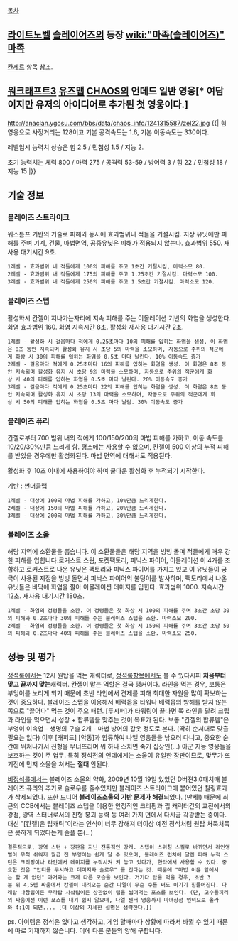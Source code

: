 [[목차]]
== [[라이트노벨]] [[슬레이어즈]]의 등장 [[wiki:"마족(슬레이어즈)" 마족]] ==
[[칸제르]] 항목 참조.

== [[워크래프트3]] [[유즈맵]] [[CHAOS]]의 언데드 일반 영웅[* 여담이지만 유저의 아이디어로 추가된 첫 영웅이다.] == 
http://anaclan.ygosu.com/bbs/data/chaos_info/1241315587/zel22.jpg
{{|
힘영웅으로 사정거리는 128이고 기본 공격속도는 1.6, 기본 이동속도는 330이다.

레벨업시 능력치 상승은 힘 2.5 / 민첩성 1.5 / 지능 2.

초기 능력치는 체력 800 / 마력 275 / 공격력 53-59 / 방어력 3 / 힘 22 / 민첩성 18 / 지능 15
|}}

== 기술 정보 == 
=== 블레이즈 스트라이크 ===
워스톰프 기반의 기술로 피해와 동시에 효과범위내 적들을 기절시킴. 지상 유닛에만 피해를 주며 기계, 건물, 마법면역, 공중유닛은 피해가 적용되지 않는다. 효과범위 550. 재사용 대기시간 9초. 

 1레벨 - 효과범위 내 적들에게 100의 피해를 주고 1초간 기절시킴, 마력소모 80.
 2레벨 - 효과범위 내 적들에게 175의 피해를 주고 1.25초간 기절시킴. 마력소모 100.
 3레벨 - 효과범위 내 적들에게 250의 피해를 주고 1.5초간 기절시킴. 마력소모 120.
=== 블레이즈 스텝 ===
활성화시 칸젤이 지나가는자리에 지속 피해를 주는 이몰레이션 기반의 화염을 생성한다. 화염 효과범위 160. 화염 지속시간 8초. 활성화 재사용 대기시간 2초.


 1레벨 - 활성화 시 걸음마다 적에게 0.25초마다 10의 피해를 입히는 화염을 생성, 이 화염은 8초 동안 지속되며 활성화 유지 시 초당 5의 마력을 소모하며, 자동으로 주위의 적군에게 화상 시 30의 피해를 입히는 화염을 0.5초 마다 날린다. 10% 이동속도 증가
 2레벨 - 걸음마다 적에게 0.25초마다 16의 피해를 입히는 화염을 생성. 이 화염은 8초 동안 지속되며 활성화 유지 시 초당 9의 마력을 소모하며, 자동으로 주위의 적군에게 화상 시 40의 피해를 입히는 화염을 0.5초 마다 날린다. 20% 이동속도 증가
 3레벨 - 걸음마다 적에게 0.25초마다 22의 피해를 입히는 화염을 생성. 이 화염은 8초 동안 지속되며 활성화 유지 시 초당 13의 마력을 소모하며, 자동으로 주위의 적군에게 화상 시 50의 피해를 입히는 화염을 0.5초 마다 날림. 30% 이동속도 증가
=== 블레이즈 퓨리 ===
칸젤로부터 700 범위 내의 적에게 100/150/200의 마법 피해를 가하고, 이동 속도를 10/20/30%만큼 느리게 함. 평소에는 사용할 수 없으며, 칸젤이 500 이상의 누적 피해를 받았을 경우에만 활성화된다. 마법 면역에 대해서도 적용된다.

활성화 후 10초 이내에 사용하여야 하며 쿨다운 활성화 후 누적되기 시작한다. 

기반 : 썬더클랩 


 1레벨 - 대상에 100의 마법 피해를 가하고, 10%만큼 느리게한다.
 2레벨 - 대상에 150의 마법 피해를 가하고, 20%만큼 느리게한다.
 3레벨 - 대상에 200의 마법 피해를 가하고, 30%만큼 느리게한다.
=== 블레이즈 소울 ===
해당 지역에 소환물을 뽑습니다. 이 소환물들은 해당 지역을 빙빙 돌며 적들에게 매우 강한 피해를 입힙니다.로커스트 스웜, 포켓팩토리, 피닉스 파이어, 이몰레이션 이 4개를 조합하고 로커스트로 나온 유닛은 팩토리와 피닉스 파이어를 가지고 있고 이 유닛들이 궁극이 사용된 지점을 빙빙 돌면서 피닉스 파이어의 불덩이를 발사하며, 팩토리에서 나온 유닛들은 바닥에 화염을 깔아 이몰레이션 데미지를 입힌다. 효과범위 1000. 지속시간 12초. 재사용 대기시간 180초.

 1레벨 - 화염의 정령들을 소환. 이 정령들은 첫 화상 시 100의 피해를 주며 3초간 초당 30의 피해와 0.2초마다 30의 피해를 주는 블레이즈 스탭을 소환. 마력소모 200.
 2레벨 - 화염의 정령들을 소환. 이 정령들은 첫 화상 시 150의 피해를 주며 3초간 초당 50의 피해와 0.2초마다 40의 피해를 주는 블레이즈 스탭을 소환. 마력소모 250.
== 성능 및 평가 == 
[[정석룰]]에서는 12시 원탑을 먹는 캐릭터로, [[정석룰]]항목에서도 볼 수 있다시피 '''처음부터 맞고 끝까지 맞는'''캐릭터. 칸젤이 맡는 역할은 결국 탱커이다.
라인을 먹는 경우, 보통은 부엉이를 노리게 되기 때문에 초반 라인에서 견제를 피해 최대한 자원을 많이 확보하는 것이 중요하다. 블레이즈 스텝을 이용해서 배럭몹을 타워나 배럭몹의 방해를 받지 않는 쪽으로 "끌어다" 먹는 것이 주요 패턴. [루시퍼]가 타워링이 끝나면 쭉 라인을 달려 크립과 라인을 먹으면서 성장 + 합류템을 맞추는 것이 목표가 된다. 보통 "칸젤의 합류템"은 부엉이 이속업 - 생명의 구슬 2개 - 마법 방어의 갑옷 정도로 본다. (딱히 순서대로 맞출 필요는 없다)
이후 [래퍼드] [악동]과 합류하여 나엘 영웅들을 낚으러 다니고, 중요한 순간에 뛰쳐나가서 진형을 무너뜨리며 뭐 하나 스치면 죽기 십상인(...) 아군 지능 영웅들을 보호하는 것이 주 업무. 특히 정석전의 언데에게는 소울이 유일한 장판이므로, 맞무가 뜨기전에 먼저 소울을 쳐서는 '''절대''' 안된다. 

[[비정석룰]]에서는 블레이즈 소울의 약화, 2009년 10월 19일 있었던 D버젼3.0패치때 블레이즈 퓨리의 추가로 슬로우를 줄수있지만 블레이즈 스트라이크에 붙어있던 칠링효과가 삭제되었다. 또한 드디어 '''블레이즈소울의 기반 문제가 해결'''되었다. (만세!) 때문에 최근의 CCB에서는 블레이즈 스텝을 이용한 안정적인 크리핑과 립 캐릭터간의 교전에서의 강점, 광역 스터너로서의 진형 붕괴 능력 등 여러 가지 면에서 다시금 각광받는 중이다. 대신 "[칸젤]은 립캐릭"이라는 인식이 너무 강해져 더이상 예전 정석처럼 원탑 처묵처묵은 못하게 되었다는게 슬플 뿐(...)

 결론적으로, 광역 스턴 + 장판을 지닌 전통적인 강캐. 스탭이 스위칭 스킬로 바뀌면서 라인앵벌이 무척 쉬워저 월급 전 부엉이는 쉽게 달 수 있으며, 블레이즈 런처에 달린 피해 누적 스턴은 크리핑이나 라인에서 데미지를 누적시켜 켜 놓고 있다가, 한타에서 사용할 수 있다. 중요한 것은 "안티를 무시하고 데미지와 슬로우" 를 건다는 것. 때문에 "마법 이뮨 앞에서는 할 게 없던" 과거와는 크게 다른 모습을 보인다. 거기다 탑을 먹을 경우, 초반 3분 위 4,5렙 싸움에서 칸젤이 내려오는 순간 나엘이 무슨 수를 써도 이기기 힘들어진다. 다래탑 나참립이든 무라탑 샤샼립이든 상관없이 립을 씹어먹는 포스를 보인다. (단, 고수들끼리의 싸움에선 이런 포스를 내기 쉽지 않으며, 나엘 센터 영웅까지 마녀상점 언덕으로 올라와 4:1이 되면.... [더 이상의 자세한 설명은 생략한다.]) 

ps. 아이템은 정석은 없다고 생각하고, 게임 할때마다 상황에 따라서 바뀔 수 있기 때문에 따로 기재하지 않습니다. 이에 다른 분들의 양해 구합니다.
